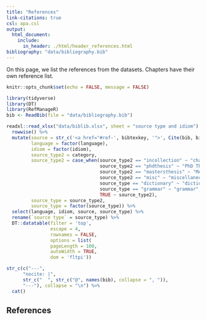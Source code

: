 ```yaml
---
title: "References"
link-citations: true
csl: apa.csl
output:
  html_document:
    include:
      in_header: ./html/header_references.html
bibliography: "data/bibliography.bib"
---
```


On this page, we list the references from the datasets. Chapters have their own reference list. 

```r
knitr::opts_chunk$set(echo = FALSE, message = FALSE)

library(tidyverse)
library(DT)
library(RefManageR)
bib <- ReadBib(file = "data/bibliography.bib") 
```


```r
readxl::read_xlsx("data/biblib.xlsx", sheet = "source type and idiom")  %>%
  rowwise() %>% 
  mutate(source = str_c('<a href="#ref-', bibtexkey, '">', Cite(bib, bibtexkey), '</a>'),
         language = factor(language),
         idiom = factor(idiom),
         source_type2 = category,
         source_type2 = case_when(source_type2 == "incollection" ~ "chapter",
                                  source_type2 == "phdthesis" ~ "PhD Thesis",
                                  source_type2 == "mastersthesis" ~ "MA Thesis",
                                  source_type2 == "misc" ~ "miscellaneous",
                                  source_type == "dictionary" ~ "dictionary",
                                  source_type == "grammar" ~ "grammar",
                                  TRUE ~ source_type2),
         source_type = source_type2,
         source_type = factor(source_type)) %>% 
  select(language, idiom, source, source_type) %>% 
  rename(`source type` = source_type) %>% 
  DT::datatable(filter = 'top', 
                escape = 4, 
                rownames = FALSE,
                options = list(
                pageLength = 100, 
                autoWidth = TRUE,
                dom = 'fltpi'))
```


```r
str_c(c("---", 
      "nocite: |",
      str_c("  ", str_c("@", names(bib), collapse = ", ")),
      "---"), collapse = "\n") %>% 
  cat()
```


## References

